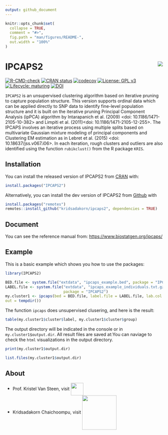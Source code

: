 ```yaml
---
output: github_document
---
```


<!-- README.md is generated from README.Rmd. Please edit that file -->

```r
knitr::opts_chunk$set(
  collapse = TRUE,
  comment = "#>",
  fig.path = "man/figures/README-",
  out.width = "100%"
)
```

# IPCAPS2 <img src="man/figures/ipcaps2_logo.png" align="right" />

<!-- badges: start -->
[![R-CMD-check](https://github.com/kridsadakorn/ipcaps/workflows/R-CMD-check/badge.svg)](https://github.com/kridsadakorn/ipcaps/actions)
[![CRAN status](https://www.r-pkg.org/badges/version/IPCAPS2)](https://CRAN.R-project.org/package=IPCAPS2)
[![codecov](https://codecov.io/gh/kridsadakorn/ipcaps/branch/master/graph/badge.svg?token=GGF640V5QY)](https://codecov.io/gh/kridsadakorn/ipcaps)
[![License: GPL v3](https://img.shields.io/badge/License-GPLv3-blue.svg)](https://www.gnu.org/licenses/gpl-3.0)
[![Lifecycle: maturing](https://img.shields.io/badge/lifecycle-maturing-blue.svg)](https://www.tidyverse.org/lifecycle/#maturing)
[![DOI](https://zenodo.org/badge/333291312.svg)](https://zenodo.org/badge/latestdoi/333291312)
<!-- badges: end -->

```IPCAPS2``` is an unsupervised clustering algorithm based on 
iterative pruning to capture population structure. This version supports ordinal 
data which can be applied directly to SNP data to identify fine-level population 
structure and it is built on the iterative pruning Principal Component Analysis 
(ipPCA) algorithm by Intarapanich et al. (2009) <doi: 10.1186/1471-2105-10-382> 
and Limpiti et al. (2011)<doi: 10.1186/1471-2105-12-255>. The IPCAPS 
involves an iterative process using multiple splits based on multivariate 
Gaussian mixture modeling of principal components and Clustering EM estimation 
as in Lebret et al. (2015) <doi: 10.18637/jss.v067.i06>. In each iteration, rough clusters and outliers are 
also identified using the function ```rubikclust()``` from the R package ```KRIS```.

## Installation

You can install the released version of IPCAPS2 from [CRAN](https://CRAN.R-project.org) with:

``` r
install.packages("IPCAPS2")
```
Alternatively, you can install the dev version of IPCAPS2 from [Github](https://github.com/kridsadakorn/ipcaps2) with
``` r
install.packages("remotes")
remotes::install_github("kridsadakorn/ipcaps2", dependencies = TRUE)
```

## Document

You can see the reference manual from: [https://www.biostatgen.org/ipcaps/](https://www.biostatgen.org/ipcaps/)

## Example

This is a basic example which shows you how to use the packages:

```r
library(IPCAPS2)

BED.file <- system.file("extdata", "ipcaps_example.bed", package = "IPCAPS2")
LABEL.file <- system.file("extdata", "ipcaps_example_individuals.txt.gz",
                          package = "IPCAPS2")
my.cluster1 <- ipcaps(bed = BED.file, label.file = LABEL.file, lab.col = 2,
out = tempdir())

```

The function `ipcaps` does unsupervised clusering, and here is the result:

```r
table(my.cluster1$cluster$label, my.cluster1$cluster$group)
```

The output directory will be indicated in the console or in `my.cluster1$output.dir`. All result files are saved at:You can naviage to check the `html` visualizations in the output directory.

```r
print(my.cluster1$output.dir)

list.files(my.cluster1$output.dir)
```



## About

* Prof. Kristel Van Steen, visit  <a href="http://bio3.giga.ulg.ac.be/" border=0 style="border:0; text-decoration:none; outline:none"><img width="40px" src="man/figures/bio3_logo.png" align="center" /></a><br />
* Kridsadakorn Chaichoompu, visit <a href="https://www.biostatgen.org/" border=0 style="border:0; text-decoration:none; outline:none"><img width="110px" src="man/figures/biostatgen_logo.png" align="center" /></a><br />

